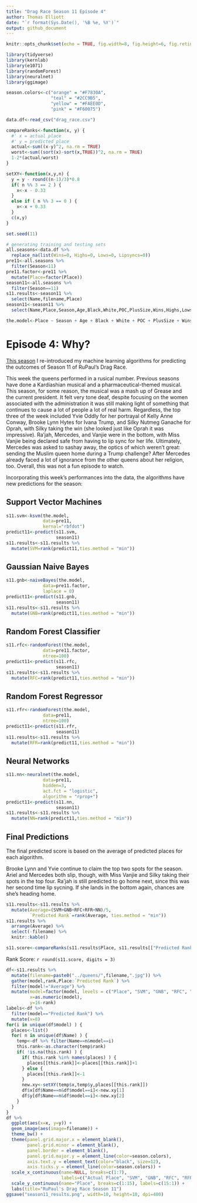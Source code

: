 ```yaml
---
title: "Drag Race Season 11 Episode 4"
author: Thomas Elliott
date: "`r format(Sys.Date(), '%B %e, %Y')`"
output: github_document
---
```


```r
knitr::opts_chunk$set(echo = TRUE, fig.width=8, fig.height=6, fig.retina=4, warning=TRUE)

library(tidyverse)
library(kernlab)
library(e1071)
library(randomForest)
library(neuralnet)
library(ggimage)

season.colors<-c("orange" = "#F7830A",
                 "teal" = "#2CC9B5", 
                 "yellow" = "#FAEE0D",
                 "pink" = "#F60075")

data.df<-read_csv("drag_race.csv")

compareRanks<-function(x, y) {
  #' x = actual place
  #' y = predicted place
  actual<-sum((x-y)^2, na.rm = TRUE)
  worst<-sum((sort(x)-sort(x,TRUE))^2, na.rm = TRUE)
  1-2*(actual/worst)
}

setXY<-function(x,y,n) {
  y = y - round((n-1)/3)*0.8
  if( n %% 3 == 2 ) {
    x<-x - 0.33
  }
  else if ( n %% 3 == 0 ) {
    x<-x + 0.33
  }
  c(x,y)
}

set.seed(11)
```

```r
# generating training and testing sets
all.seasons<-data.df %>% 
  replace_na(list(Wins=0, Highs=0, Lows=0, Lipsyncs=0))
pre11<-all.seasons %>% 
  filter(Season<11)
pre11.factor<-pre11 %>% 
  mutate(Place=factor(Place))
season11<-all.seasons %>% 
  filter(Season==11)
s11.results<-season11 %>% 
  select(Name,filename,Place)
season11<-season11 %>% 
  select(Name,Place,Season,Age,Black,White,POC,PlusSize,Wins,Highs,Lows,Lipsyncs)

the.model<-Place ~ Season + Age + Black + White + POC + PlusSize + Wins + Highs + Lows + Lipsyncs
```

# Episode 4: Why?

[This season](../Episode 01/drag_race_s11e01.md) I re-introduced my machine learning algorithms for predicting the outcomes of Season 11 of RuPaul's Drag Race.

This week the queens performed in a rusical number. Previous seasons have done a Kardiashian musical and a pharmaceutical-themed musical. This season, for some reason, the musical was a mash up of Grease and the current president. It felt very tone deaf, despite focusing on the women associated with the administration it was still making light of something that continues to cause a lot of people a lot of real harm. Regardless, the top three of the week included Yvie Oddly for her portrayal of Kelly Anne Conway, Brooke Lynn Hytes for Ivana Trump, and Silky Nutmeg Ganache for Oprah, with Silky taking the win (she looked just like Oprah it was impressive). Ra'jah, Mercedes, and Vanjie were in the bottom, with Miss Vanjie being declared safe from having to lip sync for her life. Ultimately, Mercedes was asked to sashay away, the optics of which weren't great: sending the Muslim queen home during a Trump challenge? After Mercedes already faced a lot of ignorance from the other queens about her religion, too. Overall, this was not a fun episode to watch.

Incorporating this week's performances into the data, the algorithms have new predictions for the season:

## Support Vector Machines

```r
s11.svm<-ksvm(the.model,
              data=pre11,
              kernal="rbfdot")
predict11<-predict(s11.svm,
                   season11)
s11.results<-s11.results %>% 
  mutate(SVM=rank(predict11,ties.method = "min"))
```


## Gaussian Naive Bayes

```r
s11.gnb<-naiveBayes(the.model,
              data=pre11.factor,
              laplace = 0)
predict11<-predict(s11.gnb,
                   season11)
s11.results<-s11.results %>% 
  mutate(GNB=rank(predict11,ties.method = "min"))
```



## Random Forest Classifier

```r
s11.rfc<-randomForest(the.model,
              data=pre11.factor,
              ntree=100)
predict11<-predict(s11.rfc,
                   season11)
s11.results<-s11.results %>% 
  mutate(RFC=rank(predict11,ties.method = "min"))
```



## Random Forest Regressor

```r
s11.rfr<-randomForest(the.model,
              data=pre11,
              ntree=100)
predict11<-predict(s11.rfr,
                   season11)
s11.results<-s11.results %>% 
  mutate(RFR=rank(predict11,ties.method = "min"))
```



## Neural Networks


```r
s11.nn<-neuralnet(the.model,
              data=pre11,
              hidden=3,
              act.fct = "logistic",
              algorithm = "rprop+")
predict11<-predict(s11.nn,
                   season11)
s11.results<-s11.results %>% 
  mutate(NN=rank(predict11,ties.method = "min"))
```



## Final Predictions

The final predicted score is based on the average of predicted places for each algorithm.

Brooke Lynn and Yvie continue to claim the top two spots for the season. Ariel and Mercedes both slip, though, with Miss Vanjie and Silky taking their spots in the top four. Ra'jah is still predicted to go home next, since this was her second time lip sycning. If she lands in the bottom again, chances are she's heading home.


```r
s11.results<-s11.results %>% 
  mutate(Average=(SVM+GNB+RFC+RFR+NN)/5,
         `Predicted Rank`=rank(Average, ties.method = "min"))
s11.results %>% 
  arrange(Average) %>% 
  select(-filename) %>% 
  knitr::kable()
```

```r
s11.score<-compareRanks(s11.results$Place, s11.results[["Predicted Rank"]])
```

Rank Score: `r round(s11.score, digits = 3)`


```r
df<-s11.results %>% 
  mutate(filename=paste0("../queens/",filename,".jpg")) %>% 
  gather(model,rank,Place:`Predicted Rank`) %>% 
  filter(model!="Average") %>% 
  mutate(model=factor(model, levels = c("Place", "SVM", "GNB", "RFC", "RFR", "NN", "Predicted Rank")),
         x=as.numeric(model),
         y=16-rank)
labels<-df %>% 
  filter(model=="Predicted Rank") %>% 
  mutate(x=8)
for(i in unique(df$model) ) {
  places<-list()
  for( n in unique(df$Name) ) {
    temp<-df %>% filter(Name==n&model==i)
    this.rank<-as.character(temp$rank)
    if( !is.na(this.rank) ) {
      if( this.rank %in% names(places) ) {
        places[[this.rank]]<-places[[this.rank]]+1
      } else {
        places[[this.rank]]<-1
      }
      new.xy<-setXY(temp$x,temp$y,places[[this.rank]])
      df$x[df$Name==n&df$model==i]<-new.xy[1]
      df$y[df$Name==n&df$model==i]<-new.xy[2]
    }
  }
}
df %>% 
  ggplot(aes(x=x, y=y)) +
  geom_image(aes(image=filename)) +
  theme_bw() +
  theme(panel.grid.major.x = element_blank(),
        panel.grid.minor = element_blank(),
        panel.border = element_blank(),
        panel.grid.major.y = element_line(color=season.colors),
        axis.text.y = element_text(color="black", size=12),
        axis.ticks.y = element_line(color=season.colors)) +
  scale_x_continuous(name=NULL, breaks=c(1:7), 
                     labels=c("Actual Place", "SVM", "GNB", "RFC", "RFR", "NN", "Predicted Place")) +
  scale_y_continuous(name="Place", breaks=c(1:15), labels=c(15:1)) +
  labs(title="RuPaul's Drag Race Season 11")
ggsave("season11_results.png", width=10, height=10, dpi=400)
```

